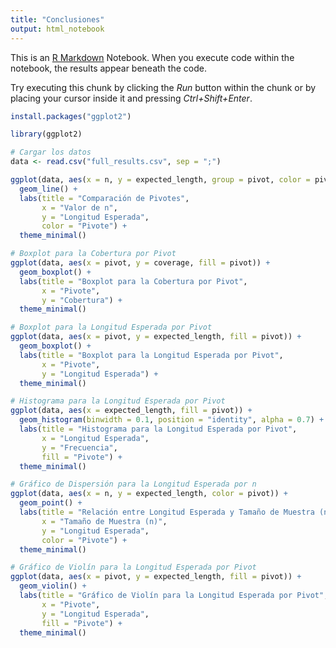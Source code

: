 ```yaml
---
title: "Conclusiones"
output: html_notebook
---
```


This is an [R Markdown](http://rmarkdown.rstudio.com) Notebook. When you execute code within the notebook, the results appear beneath the code.

Try executing this chunk by clicking the *Run* button within the chunk or by placing your cursor inside it and pressing *Ctrl+Shift+Enter*.

```r
install.packages("ggplot2")
```

```r
library(ggplot2)

# Cargar los datos
data <- read.csv("full_results.csv", sep = ";")
```

```r
ggplot(data, aes(x = n, y = expected_length, group = pivot, color = pivot)) +
  geom_line() +
  labs(title = "Comparación de Pivotes",
       x = "Valor de n",
       y = "Longitud Esperada",
       color = "Pivote") +
  theme_minimal()
```

```r
# Boxplot para la Cobertura por Pivot
ggplot(data, aes(x = pivot, y = coverage, fill = pivot)) +
  geom_boxplot() +
  labs(title = "Boxplot para la Cobertura por Pivot",
       x = "Pivote",
       y = "Cobertura") +
  theme_minimal()
```

```r
# Boxplot para la Longitud Esperada por Pivot
ggplot(data, aes(x = pivot, y = expected_length, fill = pivot)) +
  geom_boxplot() +
  labs(title = "Boxplot para la Longitud Esperada por Pivot",
       x = "Pivote",
       y = "Longitud Esperada") +
  theme_minimal()
```

```r
# Histograma para la Longitud Esperada por Pivot
ggplot(data, aes(x = expected_length, fill = pivot)) +
  geom_histogram(binwidth = 0.1, position = "identity", alpha = 0.7) +
  labs(title = "Histograma para la Longitud Esperada por Pivot",
       x = "Longitud Esperada",
       y = "Frecuencia",
       fill = "Pivote") +
  theme_minimal()
```
```r
# Gráfico de Dispersión para la Longitud Esperada por n
ggplot(data, aes(x = n, y = expected_length, color = pivot)) +
  geom_point() +
  labs(title = "Relación entre Longitud Esperada y Tamaño de Muestra (n)",
       x = "Tamaño de Muestra (n)",
       y = "Longitud Esperada",
       color = "Pivote") +
  theme_minimal()
```

```r
# Gráfico de Violín para la Longitud Esperada por Pivot
ggplot(data, aes(x = pivot, y = expected_length, fill = pivot)) +
  geom_violin() +
  labs(title = "Gráfico de Violín para la Longitud Esperada por Pivot",
       x = "Pivote",
       y = "Longitud Esperada",
       fill = "Pivote") +
  theme_minimal()



```

```r

```
